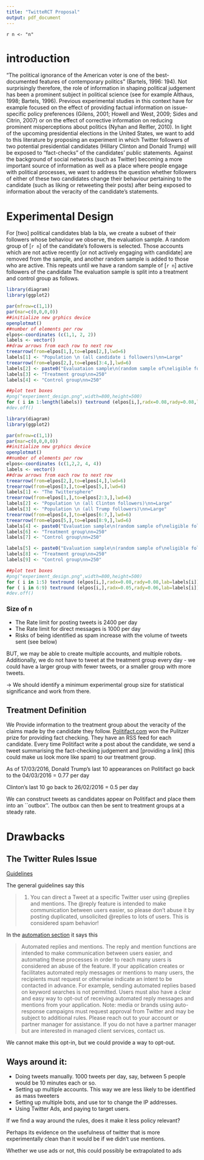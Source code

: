 ```yaml
---
title: "TwitteRCT Proposal"
output: pdf_document
---
```


`r n <- "n"`

# introduction

“The political ignorance of the American voter is one of the best-documented features of contemporary politics” (Bartels, 1996: 194). Not surprisingly therefore, the role of information in shaping political judgement has been a prominent subject in political science (see for example Althaus, 1998; Bartels, 1996). Previous experimental studies in this context have for example focused on the effect of providing factual information on issue-specific policy preferences (Gilens, 2001; Howell and West, 2009; Sides and Citrin, 2007) or on the effect of corrective information on reducing prominent misperceptions about politics (Nyhan and Reifler, 2010). In light of the upcoming presidential elections in the United States, we want to add to this literature by proposing an experiment in which Twitter followers of two potential presidential candidates (Hillary Clinton and Donald Trump) will be exposed to “fact-checks” of the candidates’ public statements. Against the background of social networks (such as Twitter) becoming a more important source of information as well as a place where people engage with political processes, we want to address the question whether followers of either of these two candidates change their behaviour pertaining to the candidate (such as liking or retweeting their posts) after being exposed to information about the veracity of the candidate’s statements. 

# Experimental Design

For [two] political candidates blab la bla, we create a subset of their followers whose behaviour we observe, the evaluation sample. A random group of [`r n`] of the candidate's followers is selected. Those accounts which are not active recently [or not actively engaging with candidate] are removed from the sample, and another random sample is added to those who are active. This repeats until we have a random sample of [`r n`] active followers of the candidate 
The evaluation sample is split into a treatment and control group as follows.

```r

library(diagram)
library(ggplot2)

par(mfrow=c(1,1))
par(mar=c(0,0,0,0))
##initialize new grphics device
openplotmat()
##number of elements per row
elpos<-coordinates (c(1,1, 2, 2))
labels <- vector()
##draw arrows from each row to next row
treearrow(from=elpos[1,],to=elpos[2,],lwd=6) 
labels[1] <- "Population \n (all candidate i followers)\nn=Large"
treearrow(from=elpos[2,],to=elpos[3:4,],lwd=6) 
labels[2] <- paste0("Evaluataion sample\n(random sample of\neligible followers)n=500")
labels[3] <- "Treatment group\nn=250"
labels[4] <- "Control group\nn=250"

##plot text boxes
#png("experiment_design.png",width=800,height=500)
for ( i in 1:length(labels)) textround (elpos[i,],radx=0.08,rady=0.08,lab=labels[i])
#dev.off()


```

```r

library(diagram)
library(ggplot2)

par(mfrow=c(1,1))
par(mar=c(0,0,0,0))
##initialize new grphics device
openplotmat()
##number of elements per row
elpos<-coordinates (c(1,2,2, 4, 4))
labels <- vector()
##draw arrows from each row to next row
treearrow(from=elpos[2,],to=elpos[4,],lwd=6) 
treearrow(from=elpos[3,],to=elpos[5,],lwd=6) 
labels[1] <- "The Twittersphere"
treearrow(from=elpos[1,],to=elpos[2:3,],lwd=6) 
labels[2] <- "Population \n (all Clinton followers)\nn=Large"
labels[3] <- "Population \n (all Trump followers)\nn=Large"
treearrow(from=elpos[4,],to=elpos[6:7,],lwd=6) 
treearrow(from=elpos[5,],to=elpos[8:9,],lwd=6) 
labels[4] <- paste0("Evaluation sample\n(random sample of\neligible followers)n=500")
labels[6] <- "Treatment group\nn=250"
labels[7] <- "Control group\nn=250"

labels[5] <- paste0("Evaluation sample\n(random sample of\neligible followers)n=500")
labels[8] <- "Treatment group\nn=250"
labels[9] <- "Control group\nn=250"

##plot text boxes
#png("experiment_design.png",width=800,height=500)
for ( i in 1:5) textround (elpos[i,],radx=0.08,rady=0.08,lab=labels[i])
for ( i in 6:9) textround (elpos[i,],radx=0.05,rady=0.06,lab=labels[i])
#dev.off()


```


### Size of n

- The Rate limit for posting tweets is 2400 per day
- The Rate limit for direct messages is 1000 per day
- Risks of being identified as spam increase with the volume of tweets sent (see below)

BUT, we may be able to create multiple accounts, and multiple robots. Additionally, we do not have to tweet at the treatment group every day - we could have a larger group with fewer tweets, or a smaller group with more tweets.

$\rightarrow$ We should identify a minimum experimental group size for statistical significance and work from there.

## Treatment Definition

We Provide information to the treatment group about the veracity of the claims made by the candidate they follow. [Politifact.com](http://www.politifact.com/) won the Pulitzer prize for providing fact checking. They have an RSS feed for each candidate. Every time Politifact write a post about the candidate, we send a tweet summarising the fact-checking judgement and [providing a link] (this could make us look more like spam) to our treatment group.

As of 17/03/2016, Donald Trump's last 10 appearances on Politifact go back to the 04/03/2016 = 0.77 per day

Clinton's last 10 go back to 26/02/2016 = 0.5 per day

We can construct tweets as candidates appear on Politifact and place them into an ``outbox''. The outbox can then be sent to treatment groups at a steady rate.

# Drawbacks

## The Twitter Rules Issue

[Guidelines](https://support.twitter.com/articles/69214#)

The general guidelines say this 

> @Replies. You can direct a Tweet at a specific Twitter user using @replies and mentions. The @reply feature is intended to make communication between users easier, so please don't abuse it by posting duplicated, unsolicited @replies to lots of users. This is considered spam behavior!

In the [automation section](https://support.twitter.com/articles/76915) it says this

> Automated replies and mentions. The reply and mention functions are intended to make communication between users easier, and automating these processes in order to reach many users is considered an abuse of the feature. If your application creates or facilitates automated reply messages or mentions to many users, the recipients must request or otherwise indicate an intent to be contacted in advance. For example, sending automated replies based on keyword searches is not permitted. Users must also have a clear and easy way to opt-out of receiving automated reply messages and mentions from your application. Note: media or brands using auto-response campaigns must request approval from Twitter and may be subject to additional rules. Please reach out to your account or partner manager for assistance. If you do not have a partner manager but are interested in managed client services, contact us.

We cannot make this opt-in, but we could provide a way to opt-out. 

## Ways around it:

- Doing tweets manually. 1000 tweets per day, say, between 5 people would be 10 minutes each or so.
- Setting up multiple accounts. This way we are less likely to be identified as mass tweeters
- Setting up multiple bots, and use tor to change the IP addresses.
- Using Twitter Ads, and paying to target users.

If we find a way around the rules, does it make it less policy relevant? 

Perhaps its evidence on the usefulness of twitter that is more experimentally clean than it would be if we didn't use mentions. 

Whether we use ads or not, this could possibly be extrapolated to ads



